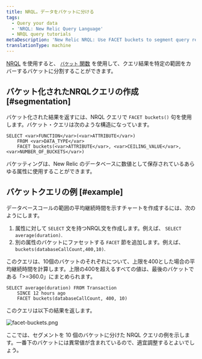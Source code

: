 ```yaml
---
title: NRQL。データをバケットに分ける
tags:
  - Query your data
  - 'NRQL: New Relic Query Language'
  - NRQL query tutorials
metaDescription: 'New Relic NRQL: Use FACET buckets to segment query results into groups based on numerical values, then grouped into buckets that cover a range.'
translationType: machine
---
```



[NRQL](/docs/query-data/nrql-new-relic-query-language/getting-started/introduction-nrql) を使用すると、 [`バケット` 関数](/docs/insights/nrql-new-relic-query-language/nrql-reference/nrql-syntax-components-functions#func-buckets) を使用して、クエリ結果を特定の範囲をカバーするバケットに分割することができます。

## バケット化されたNRQLクエリの作成 [#segmentation]

バケット化された結果を返すには、NRQL クエリで `FACET buckets()` 句を使用します。バケット・クエリは次のような構造になっています。

```
SELECT <var>FUNCTION</var>(<var>ATTRIBUTE</var>) 
    FROM <var>DATA_TYPE</var> 
    FACET buckets(<var>ATTRIBUTE</var>, <var>CEILING_VALUE</var>, <var>NUMBER_OF_BUCKETS</var>)
```

バケッティングは、New Relic のデータベースに数値として保存されているあらゆる属性に使用することができます。

## バケットクエリの例 [#example]

データベースコールの範囲の平均継続時間を示すチャートを作成するには、次のようにします。

1. 属性に対して `SELECT` 文を持つNRQL文を作成します。例えば、 `SELECT average(duration)`.
2. 別の属性のバケットにファセットする `FACET` 節を追加します。例えば、 `buckets(databaseCallCount,400,10)`.

このクエリは、10個のバケットのそれぞれについて、上限を400とした場合の平均継続時間を計算します。上限の400を超えるすべての値は、最後のバケットである「>=360.0」にまとめられます。

```
SELECT average(duration) FROM Transaction 
    SINCE 12 hours ago 
    FACET buckets(databaseCallCount, 400, 10)
```

このクエリは以下の結果を返します。

<img
  title="facet-buckets.png"
  alt="facet-buckets.png"
  src={facetBuckets0}
/>

<figcaption>
  ここでは、セグメントを 10 個のバケットに分けた NRQL クエリの例を示します。一番下のバケットには異常値が含まれているので、適宜調整するとよいでしょう。
</figcaption>